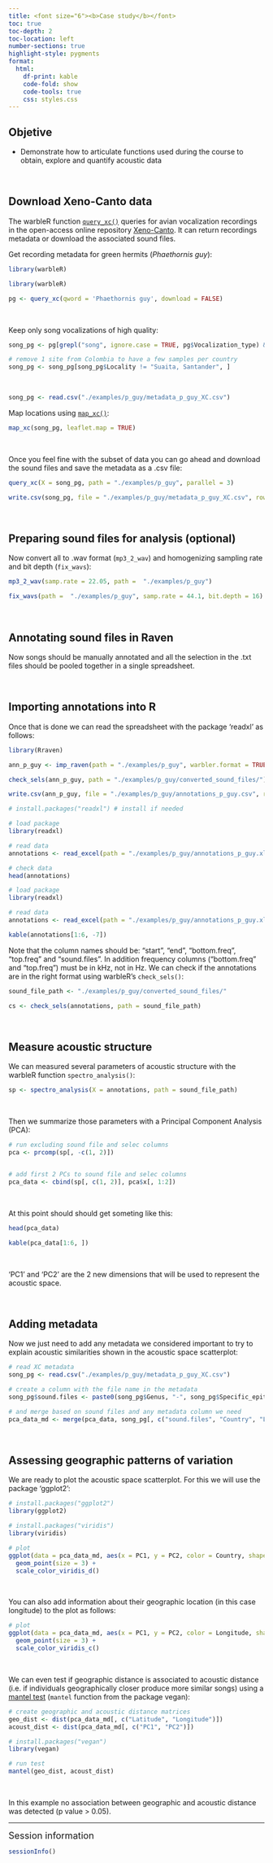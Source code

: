 ```yaml
---
title: <font size="6"><b>Case study</b></font>
toc: true
toc-depth: 2
toc-location: left
number-sections: true
highlight-style: pygments
format:
  html:
    df-print: kable
    code-fold: show
    code-tools: true
    css: styles.css
---
```


::: {.alert .alert-info}

## **Objetive** {.unnumbered .unlisted}

- Demonstrate how to articulate functions used during the course to obtain, explore and quantify acoustic data

:::

 

## Download Xeno-Canto data

The warbleR function [`query_xc()`](https://marce10.github.io/warbleR/reference/query_xc.html) queries for avian vocalization recordings in the open-access online repository [Xeno-Canto](https://xeno-canto.org). It can return recordings metadata or download the associated sound files.

Get recording metadata for green hermits (*Phaethornis guy*):

```r
library(warbleR)
```

```r

library(warbleR)

pg <- query_xc(qword = 'Phaethornis guy', download = FALSE)

```

 

Keep only song vocalizations of high quality:

```r

song_pg <- pg[grepl("song", ignore.case = TRUE, pg$Vocalization_type) & pg$Quality == "A", ]

# remove 1 site from Colombia to have a few samples per country
song_pg <- song_pg[song_pg$Locality != "Suaita, Santander", ]

```

 

```r
song_pg <- read.csv("./examples/p_guy/metadata_p_guy_XC.csv")
```

Map locations using [`map_xc()`](https://marce10.github.io/warbleR/reference/map_xc.html):

```r

map_xc(song_pg, leaflet.map = TRUE)

```

 

Once you feel fine with the subset of data you can go ahead and download the sound files and save the metadata as a .csv file:

```r

query_xc(X = song_pg, path = "./examples/p_guy", parallel = 3)

write.csv(song_pg, file = "./examples/p_guy/metadata_p_guy_XC.csv", row.names = FALSE)

```

 

## Preparing sound files for analysis (optional)

Now convert all to .wav format (`mp3_2_wav`) and homogenizing sampling rate and bit depth (`fix_wavs`):

```r

mp3_2_wav(samp.rate = 22.05, path =  "./examples/p_guy")

fix_wavs(path =  "./examples/p_guy", samp.rate = 44.1, bit.depth = 16)

```

 

## Annotating sound files in Raven

Now songs should be manually annotated and all the selection in the .txt files should be pooled together in a single spreadsheet.

 

## Importing annotations into R

Once that is done we can read the spreadsheet with the package 'readxl' as follows:

```r

library(Rraven)

ann_p_guy <- imp_raven(path = "./examples/p_guy", warbler.format = TRUE)

check_sels(ann_p_guy, path = "./examples/p_guy/converted_sound_files/")

write.csv(ann_p_guy, file = "./examples/p_guy/annotations_p_guy.csv", row.names = FALSE)

```

```r
# install.packages("readxl") # install if needed

# load package
library(readxl)

# read data
annotations <- read_excel(path = "./examples/p_guy/annotations_p_guy.xlsx")

# check data
head(annotations)
```

```r

# load package
library(readxl)

# read data
annotations <- read_excel(path = "./examples/p_guy/annotations_p_guy.xlsx")

kable(annotations[1:6, -7])

```

Note that the column names should be: "start", "end", "bottom.freq", "top.freq" and "sound.files". In addition frequency columns ("bottom.freq" and "top.freq") must be in kHz, not in Hz. We can check if the annotations are in the right format using warbleR's `check_sels()`:

```r

sound_file_path <- "./examples/p_guy/converted_sound_files/"

cs <- check_sels(annotations, path = sound_file_path)

```

 

## Measure acoustic structure

We can measured several parameters of acoustic structure with the warbleR function `spectro_analysis()`:

```r

sp <- spectro_analysis(X = annotations, path = sound_file_path)

```

 

Then we summarize those parameters with a Principal Component Analysis (PCA):

```r

# run excluding sound file and selec columns
pca <- prcomp(sp[, -c(1, 2)])


# add first 2 PCs to sound file and selec columns
pca_data <- cbind(sp[, c(1, 2)], pca$x[, 1:2])

```

 

At this point should should get someting like this:

```r
head(pca_data)
```

```r
kable(pca_data[1:6, ])

```

 

'PC1' and 'PC2' are the 2 new dimensions that will be used to represent the acoustic space.

 

## Adding metadata

Now we just need to add any metadata we considered important to try to explain acoustic similarities shown in the acoustic space scatterplot:

```r

# read XC metadata
song_pg <- read.csv("./examples/p_guy/metadata_p_guy_XC.csv")

# create a column with the file name in the metadata
song_pg$sound.files <- paste0(song_pg$Genus, "-", song_pg$Specific_epithet, "-", song_pg$Recording_ID, ".wav")

# and merge based on sound files and any metadata column we need
pca_data_md <- merge(pca_data, song_pg[, c("sound.files", "Country", "Latitude", "Longitude")])

```

 

## Assessing geographic patterns of variation

We are ready to plot the acoustic space scatterplot. For this we will use the package 'ggplot2':

```r

# install.packages("ggplot2")
library(ggplot2)

# install.packages("viridis")
library(viridis)

# plot
ggplot(data = pca_data_md, aes(x = PC1, y = PC2, color = Country, shape = Country)) +
  geom_point(size = 3) + 
  scale_color_viridis_d()

```

 

You can also add information about their geographic location (in this case longitude) to the plot as follows:

```r

# plot
ggplot(data = pca_data_md, aes(x = PC1, y = PC2, color = Longitude, shape = Country)) +
  geom_point(size = 3) +
  scale_color_viridis_c()

```

 

We can even test if geographic distance is associated to acoustic distance (i.e. if individuals geographically closer produce more similar songs) using a [mantel test](https://en.wikipedia.org/wiki/Mantel_test) (`mantel` function from the package vegan):

```r

# create geographic and acoustic distance matrices
geo_dist <- dist(pca_data_md[, c("Latitude", "Longitude")])
acoust_dist <- dist(pca_data_md[, c("PC1", "PC2")])

# install.packages("vegan")
library(vegan)

# run test
mantel(geo_dist, acoust_dist)

```

 

In this example no association between geographic and acoustic distance was detected (p value \> 0.05).

------------------------------------------------------------------------

<font size="4">Session information</font>

```r

sessionInfo()

```
